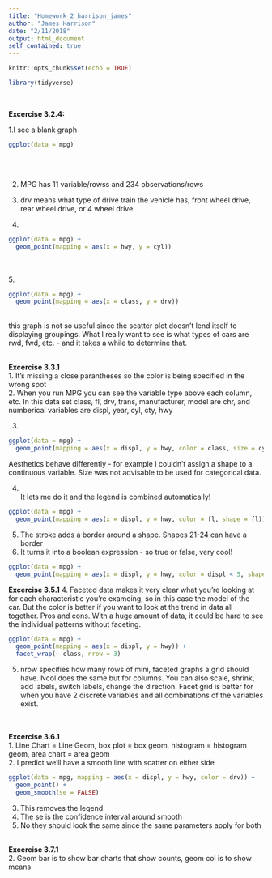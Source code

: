 ```yaml
---
title: "Homework_2_harrison_james"
author: "James Harrison"
date: "2/11/2018"
output: html_document
self_contained: true
---
```


```r
knitr::opts_chunk$set(echo = TRUE)
```

```r
library(tidyverse)
```

<br>

<b>Excercise 3.2.4:</b><br>

1.I see a blank graph<br>
```r
ggplot(data = mpg)
```
<br><br>

2. MPG has 11 variable/rowss and 234 observations/rows<br>

3. drv means what type of drive train the vehicle has, front wheel drive, rear wheel drive, or 4 wheel drive.<br>

4. <br>
```r
ggplot(data = mpg) +
  geom_point(mapping = aes(x = hwy, y = cyl))
```
<br>
<br>
5. <br>
```r
ggplot(data = mpg) +
  geom_point(mapping = aes(x = class, y = drv))
```
<br>this graph is not so useful since the scatter plot doesn't lend itself to displaying groupings. What I really want to see is what types of cars are rwd, fwd, etc. - and it takes a while to determine that.<br><br>

<b>Excercise 3.3.1</b>
<br>
1. It's missing a close parantheses so the color is being specified in the wrong spot
<br>
2. When you run MPG you can see the variable type above each column, <chr> <dbl> <int> etc. In this data set class, fl, drv, trans, manufacturer, model are chr, and numberical variables are displ, year, cyl, cty, hwy

3. <br>
```r
ggplot(data = mpg) + 
  geom_point(mapping = aes(x = displ, y = hwy, color = class, size = cyl, shape = fl))
```

Aesthetics behave differently - for example I couldn't assign a shape to a continuous variable. Size was not advisable to be used for categorical data.

4. <br> It lets me do it and the legend is combined automatically!
```r
ggplot(data = mpg) + 
  geom_point(mapping = aes(x = displ, y = hwy, color = fl, shape = fl))
```

5. The stroke adds a border around a shape. Shapes 21-24 can have a border<br>
6. It turns it into a boolean expression - so true or false, very cool!<br>
```r
ggplot(data = mpg) + 
  geom_point(mapping = aes(x = displ, y = hwy, color = displ < 5, shape = fl))
```


<b>Excercise 3.5.1</b>
4. Faceted data makes it very clear what you're looking at for each characteristic you're examoing, so in this case the model of the car. But the color is better if you want to look at the trend in data all together. Pros and cons. With a huge amount of data, it could be hard to see the individual patterns without faceting. <br>
```r
ggplot(data = mpg) + 
  geom_point(mapping = aes(x = displ, y = hwy)) + 
  facet_wrap(~ class, nrow = 3)
```

5. nrow specifies how many rows of mini, faceted graphs a grid should have. Ncol does the same but for columns. You can also scale, shrink, add labels, switch labels, change the direction. Facet grid is better for when you have 2 discrete variables and all combinations of the variables exist.


<br><br>
<b>Excercise 3.6.1</b><br>
1. Line Chart = Line Geom, box plot = box geom, histogram = histogram geom, area chart = area geom
<br>
2. I predict we'll have a smooth line with scatter on either side
```r
ggplot(data = mpg, mapping = aes(x = displ, y = hwy, color = drv)) + 
  geom_point() + 
  geom_smooth(se = FALSE)
```
3. This removes the legend<br>
4. The se is the confidence interval around smooth<br>
5. No they should look the same since the same parameters apply for both<br><br>

<b>Excercise 3.7.1</b><br>
2. Geom bar is to show bar charts that show counts, geom col is to show means
